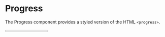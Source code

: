 # Progress

The Progress component provides a styled version of the HTML `<progress>`.


<Progress value={0.5} />

## Usage Example

```jsx
<Progress value={0.5} />
```

### Props

theme
object
(optional)